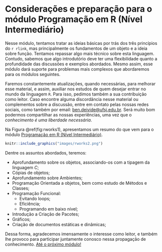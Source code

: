 # <i class="fas fa-calendar-minus"></i> Considerações e preparação para o módulo Programação em R (Nível Intermediário) {#consideracoes}

Nesse módulo, tentamos tratar as ideias básicas por trás dos três princípios do `r rlink`, mas principalmente os fundamentos de um objeto e a ideia sobre função. Tentamos repassar algo mais técnico sobre esta linguagem. Contudo, sabemos que algo introdutório deve ter uma flexibilidade quanto a profundidade das discussões e exemplos abordados. Mesmo assim, esse módulo dará suporte para problemas mais complexos que abordaremos para os módulos seguintes.

Faremos constantemente atualizações, quando necessárias, para melhorar esse material, e assim, auxiliar nos estudos de quem desejar entrar no mundo da linguagem `R`. Para isso, pedimos também a sua contribuição como leitor. Caso encontre alguma discordância nesse material ou complementos sobre a discussão, entre em contato pelas nossas redes sociais, como também por email: <ben.deivide@ufsj.edu.br>{target="_blank"}. Será muito bom podermos compartilhar as nossas experiências, uma vez que o *conhecimento é uma liberdade necessária*.

Na Figura \@ref(fig:rworks1), apresentamos um resumo do que vem para o módulo [Programação em R (Nível Intermediário)](#nintermediario.html).

```r
knitr::include_graphics("images/rworks2.png")
```

Dentre os assuntos abordados, teremos:

- Aprofundamento sobre os objetos, associando-os com a tipagem da linguagem *C*;
- Cópias de objetos;
- Aprofundamento sobre Ambientes;
- Programação Orientada a objetos, bem como estudo de Métodos e Classes;
- Programação Funcional:
  - Evitando loops;
  - Eficiência;
  - Programando em baixo nível;
- Introdução a Criação de Pacotes;
- Gráficos;
- Criação de documentos estáticas e dinâmicas;

Dessa forma, agradecemos imensamente o interesse como leitor, e também lhe provoco para participar juntamente conosco nessa propagação de conhecimento. [Até o próximo módulo!](nintermediario.html){target="_blank"}


